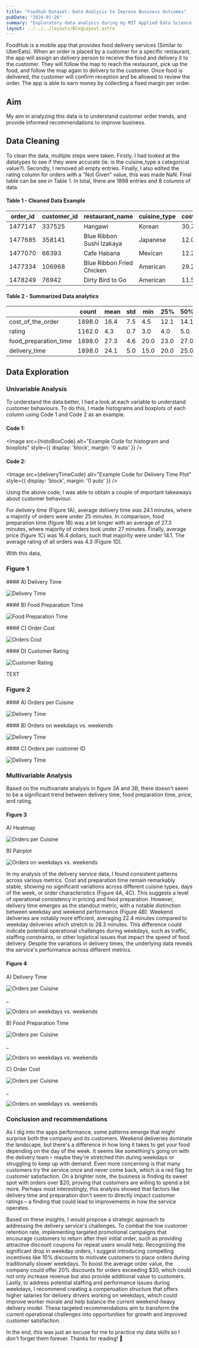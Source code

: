 ```yaml
---
title: "Foodhub Dataset: Data Analysis to Improve Business Outcomes"
pubDate: "2024-01-26"
summary: "Exploratory data analysis during my MIT Applied Data Science Program, where I encorporated learned skills into a real dataset."
layout: ../../../layouts/BlogLayout.astro
---
```



FoodHub is a mobile app that provides food delivery services (Similar to UberEats). When an order is placed by a customer for a specific restaurant, the app will assign an delivery person to receive the food and delivery it to the customer. They will follow the map to reach the restaurant, pick up the food, and follow the map again to delivery to the customer. Once food is delivered, the customer will confirm reception and be allowed to review the order. The app is able to earn money by collecting a fixed margin per order. 


## Aim

My aim in analyzing this data is to understand customer order trends, and provide informed recommendations to improve business. 

## Data Cleaning

To clean the data, multiple steps were taken. Firstly, I had looked at the datatypes to see if they were accurate (ie. is the cuisine_type a categorical value?). Secondly, I removed all empty entries. Finally, I also edited the rating column for orders with a "Not Given" value, this was made NaN. Final table can be see in Table 1. In total, there are 1898 entries and 8 columns of data. 

#### Table 1 - Cleaned Data Example
| order_id | customer_id | restaurant_name | cuisine_type | cost_of_the_order | day_of_the_week | rating | food_preparation_time | delivery_time |
| -------- | ----------- | --------------- | ------------ | ----------------- | --------------- | ------ | --------------------- | ------------- |
| 1477147 | 337525 | Hangawi | Korean | 30.75 | Weekend | NaN | 25 | 20
| 1477685 | 358141 | Blue Ribbon Sushi Izakaya | Japanese | 12.08 | Weekend | NaN | 25 | 23 | 
| 1477070 | 66393 | Cafe Habana | Mexican | 12.23 | Weekday | 5 | 23 | 28 | 
| 1477334 | 106968 | Blue Ribbon Fried Chicken | American | 29.20 | Weekend | 3 | 25 | 15 | 
| 1478249 | 76942 | Dirty Bird to Go | American | 11.59 | Weekday | 4 | 25 | 24

#### Table 2 - Summarized Data analytics
|  | count | mean | std | min | 25% | 50% | 75% | max | 
| - | ----- | ----- | --- | --- | --- | --- | --- | --- | 
| cost_of_the_order | 1898.0 | 16.4 | 7.5 | 4.5 | 12.1 | 14.1 | 22.3 | 35.4 | 
| rating | 1162.0 | 4.3 | 0.7 | 3.0 | 4.0 | 5.0 | 5.0 | 5.0 | 
| food_preparation_time | 1898.0 | 27.3 | 4.6 | 20.0 | 23.0 | 27.0 | 31 | 35.0 | 
| delivery_time | 1898.0 | 24.1| 5.0 | 15.0 | 20.0 | 25.0 | 2.8 | 33.0 | 



## Data Exploration
### Univariable Analysis
To understand the data better, I had a look at each variable to understand customer behaviours. To do this, I made histograms and boxplots of each column using Code 1 and Code 2 as an example. 

#### Code 1:
<Image src={histoBoxCode} alt="Example Code for histogram and boxplots" style={{ display: 'block', margin: '0 auto' }} />

#### Code 2:
<Image src={deliveryTimeCode} alt="Example Code for Delivery Time Plot" style={{ display: 'block', margin: '0 auto' }} />

Using the above code, I was able to obtain a couple of important takeaways about customer behaviour. 

For delivery time (Figure 1A), average delivery time was 24.1 minutes, where a majority of orders were under 25 minutes. In comparison, food preparation time (figure 1B) was a bit longer with an average of 27.3 minutes, where majority of orders took under 27 minutes. Finally, average price (figure 1C) was 16.4 dollars, such that majority were under 14.1. The average rating of all orders was 4.3 (Figure 1D).

With this data, 

### Figure 1
<div style={{ display: 'grid', gridTemplateColumns: 'repeat(2, 2fr)', gap: '2px' }}>
  <div style={{ textAlign: 'left' }}>
    <p style={{marginBottom: '0px', color: '#333', fontSize: '12px', fontWeight: 'bold',}}>
      #### A) Delivery Time
    </p>
    <Image src={deliveryTime} alt="Delivery Time" style={{ display: 'block', width: '100%' }} />
  </div>
  <div style={{ textAlign: 'left' }}>
    <p style={{marginBottom: '0px', color: '#333', fontSize: '16px', fontWeight: 'bold',}}>
      #### B) Food Preparation Time
    </p>
    <Image src={foodPrepTime} alt="Food Preparation Time" style={{ display: 'block', width: '100%' }} />
  </div>
  <div style={{ textAlign: 'left' }}>
    <p style={{marginBottom: '0px', color: '#333', fontSize: '16px', fontWeight: 'bold',}}>
      #### C) Order Cost
    </p>
    <Image src={ordersCost} alt="Orders Cost" style={{ display: 'block', width: '100%' }} />
  </div>
  <div style={{ textAlign: 'left' }}>
    <p style={{marginBottom: '0px', color: '#333', fontSize: '16px', fontWeight: 'bold',}}>
      #### D) Customer Rating
    </p>
    <Image src={customerRating} alt="Customer Rating" style={{ display: 'block', width: '100%' }} />
  </div>
</div>

TEXT


### Figure 2
<div style={{ display: 'grid', gridTemplateColumns: 'repeat(3, 1fr)', gap: '10px' }}>
  <div style={{ textAlign: 'left' }}>
    <p style={{marginBottom: '0px', color: '#333', fontSize: '12px', fontWeight: 'bold',}}>
      #### A) Orders per Cuisine
    </p>
    <Image src={orderPerCuisine} alt="Delivery Time" style={{ display: 'block', width: '100%' }} />
  </div>
  <div style={{ textAlign: 'left' }}>
    <p style={{marginBottom: '0px', color: '#333', fontSize: '12px', fontWeight: 'bold',}}>
      #### B) Orders on weekdays vs. weekends
    </p>
    <Image src={weekOrders} alt="Delivery Time" style={{ display: 'block', width: '100%' }} />
  </div>
  <div style={{ textAlign: 'left' }}>
    <p style={{marginBottom: '0px', color: '#333', fontSize: '12px', fontWeight: 'bold',}}>
      #### C) Orders per customer ID
    </p>
    <Image src={customerOrders} alt="Delivery Time" style={{ display: 'block', width: '100%' }} />
  </div>
</div>

### Multivariable Analysis
Based on the multivariate analysis in figure 3A and 3B, there doesn't seem to be a significant trend between delivery time, food preparation time, price, and rating.

#### Figure 3
<div style={{ display: 'grid', gridTemplateColumns: 'repeat(2, 1fr)', gap: '10px' }}>
  <div style={{ textAlign: 'left' }}>
    <p style={{
      marginBottom: '4px',
      color: '#333',
      fontSize: '12px',
      fontWeight: 'bold',
    }}>
      A) Heatmap
    </p>
    <Image src={multivariateHeatmap} alt="Orders per Cuisine" style={{ display: 'block', width: '100%' }} />
  </div>
  <div style={{ textAlign: 'left' }}>
    <p style={{
      marginBottom: '4px',
      color: '#333',
      fontSize: '12px',
      fontWeight: 'bold',
    }}>
      B) Pairplot
    </p>
    <Image src={multivariatePairplot} alt="Orders on weekdays vs. weekends" style={{ display: 'block', width: '100%' }} />
  </div>
</div>

In my analysis of the delivery service data, I found consistent patterns across various metrics. Cost and preparation time remain remarkably stable, showing no significant variations across different cuisine types, days of the week, or order characteristics (Figure 4A, 4C). This suggests a level of operational consistency in pricing and food preparation. However, delivery time emerges as the standout metric, with a notable distinction between weekday and weekend performance (Figure 4B). Weekend deliveries are notably more efficient, averaging 22.4 minutes compared to weekday deliveries which stretch to 28.3 minutes. This difference could indicate potential operational challenges during weekdays, such as traffic, staffing constraints, or other logistical issues that impact the speed of food delivery. Despite the variations in delivery times, the underlying data reveals the service's performance across different metrics.

#### Figure 4

<div style={{ display: 'grid', gridTemplateColumns: 'repeat(2, 3fr)', gap: '10px' }}>
  <div style={{ textAlign: 'left' }}>
    <p style={{
      marginBottom: '4px',
      color: '#333',
      fontSize: '12px',
      fontWeight: 'bold',
    }}>
      A) Delivery Time
    </p>
    <Image src={deliveryTimeSubplot} alt="Orders per Cuisine" style={{ display: 'block', width: '100%' }} />
  </div>
  <div style={{ textAlign: 'left' }}>
    <p style={{
      marginBottom: '4px',
      color: '#333',
      fontSize: '12px',
      fontWeight: 'bold',
    }}>
      _
    </p>
    <Image src={deliveryTimeSubplot2} alt="Orders on weekdays vs. weekends" style={{ display: 'block', width: '100%' }} />
  </div>
  <div style={{ textAlign: 'left' }}>
    <p style={{
      marginBottom: '4px',
      color: '#333',
      fontSize: '12px',
      fontWeight: 'bold',
    }}>
      B) Food Preparation Time
    </p>
    <Image src={foodPrepTimeSubplot} alt="Orders per Cuisine" style={{ display: 'block', width: '100%' }} />
  </div>
  <div style={{ textAlign: 'left' }}>
    <p style={{
      marginBottom: '4px',
      color: '#333',
      fontSize: '12px',
      fontWeight: 'bold',
    }}>
      _
    </p>
    <Image src={foodPrepTimeSubplot2} alt="Orders on weekdays vs. weekends" style={{ display: 'block', width: '100%' }} />
  </div>
  <div style={{ textAlign: 'left' }}>
    <p style={{
      marginBottom: '4px',
      color: '#333',
      fontSize: '12px',
      fontWeight: 'bold',
    }}>
      C) Order Cost
    </p>
    <Image src={orderCostSubplot} alt="Orders per Cuisine" style={{ display: 'block', width: '100%' }} />
  </div>
  <div style={{ textAlign: 'left' }}>
    <p style={{
      marginBottom: '4px',
      color: '#333',
      fontSize: '12px',
      fontWeight: 'bold',
    }}>
      _
    </p>
    <Image src={orderCostSubplot2} alt="Orders on weekdays vs. weekends" style={{ display: 'block', width: '100%' }} />
  </div>
</div>

### Conclusion and recommendations

As I dig into the apps performance, some patterns emerge that might surprise both the company and its customers. Weekend deliveries dominate the landscape, but there's a difference in how long it takes to get your food depending on the day of the week. It seems like something's going on with the delivery team – maybe they're stretched thin during weekdays or struggling to keep up with demand. Even more concerning is that many customers try the service once and never come back, which is a red flag for customer satisfaction. On a brighter note, the business is finding its sweet spot with orders over $20, proving that customers are willing to spend a bit more. Perhaps most interestingly, this analysis showed that factors like delivery time and preparation don't seem to directly impact customer ratings – a finding that could lead to improvements in how the service operates.

Based on these insights, I would propose a strategic approach to addressing the delivery service's challenges. To combat the low customer retention rate, implementing targeted promotional campaigns that encourage customers to return after their initial order, such as providing attractive discount coupons for repeat users would help. Recognizing the significant drop in weekday orders, I suggest introducing compelling incentives like 10% discounts to motivate customers to place orders during traditionally slower weekdays. To boost the average order value, the company could offer 20% discounts for orders exceeding $30, which could not only increase revenue but also provide additional value to customers. Lastly, to address potential staffing and performance issues during weekdays, I recommend creating a compensation structure that offers higher salaries for delivery drivers working on weekdays, which could improve worker morale and help balance the current weekend-heavy delivery model. These targeted recommendations aim to transform the current operational challenges into opportunities for growth and improved customer satisfaction.

In the end, this was just an excuse for me to practice my data skills so I don't forget them forever. Thanks for reading! 🫰